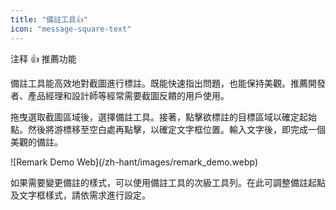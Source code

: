 ```yaml
---
title: "備註工具👍"
icon: "message-square-text"
---
```

注释
<Tip>
  👍 推薦功能
</Tip>

備註工具能高效地對截圖進行標註。既能快速指出問題，也能保持美觀。推薦開發者、產品經理和設計師等經常需要截圖反饋的用戶使用。
  
拖曳選取截圖區域後，選擇備註工具。接著，點擊欲標註的目標區域以確定起始點。然後將游標移至空白處再點擊，以確定文字框位置。輸入文字後，即完成一個美觀的備註。

<Frame>
  ![Remark Demo Web](/zh-hant/images/remark_demo.webp)
</Frame>

如果需要變更備註的樣式，可以使用備註工具的次級工具列。在此可調整備註起點及文字框樣式，請依需求進行設定。